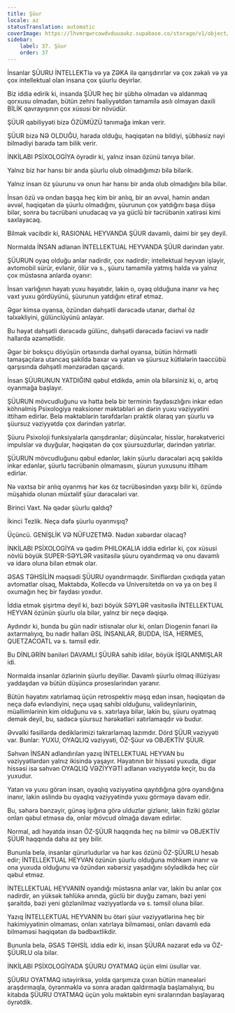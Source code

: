 ```yaml
---
title: Şüur
locale: az
statusTranslation: automatic
coverImage: https://lhvmrqwrcowdvduuaukz.supabase.co/storage/v1/object/public/strapi-uploads/small_cover-educacion-fundamental.webp-2d51a7828a2b1309555be27f7e2a61a0.webp
sidebar:
    label: 37. Şüur
    order: 37
---
```

İnsanlar ŞÜURU İNTELLEKTlə və ya ZƏKA ilə qarışdırırlar və çox zəkalı və ya çox intellektual olan insana çox şüurlu deyirlər.

Biz iddia edirik ki, insanda ŞÜUR heç bir şübhə olmadan və aldanmaq qorxusu olmadan, bütün zehni fəaliyyətdən tamamilə asılı olmayan daxili BİLİK qavrayışının çox xüsusi bir növüdür.

ŞÜUR qabiliyyəti bizə ÖZÜMÜZÜ tanımağa imkan verir.

ŞÜUR bizə NƏ OLDUĞU, harada olduğu, həqiqətən nə bildiyi, şübhəsiz nəyi bilmədiyi barədə tam bilik verir.

İNKİLABI PSİXOLOGİYA öyrədir ki, yalnız insan özünü tanıya bilər.

Yalnız biz hər hansı bir anda şüurlu olub olmadığımızı bilə bilərik.

Yalnız insan öz şüurunu və onun hər hansı bir anda olub olmadığını bilə bilər.

İnsan özü və ondan başqa heç kim bir anlıq, bir an əvvəl, həmin andan əvvəl, həqiqətən də şüurlu olmadığını, şüurunun çox yatdığını başa düşə bilər, sonra bu təcrübəni unudacaq və ya güclü bir təcrübənin xatirəsi kimi saxlayacaq.

Bilmək vacibdir ki, RASIONAL HEYVANDA ŞÜUR davamlı, daimi bir şey deyil.

Normalda İNSAN adlanan İNTELLEKTUAL HEYVANDA ŞÜUR dərindən yatır.

ŞÜURUN oyaq olduğu anlar nadirdir, çox nadirdir; intellektual heyvan işləyir, avtomobil sürür, evlənir, ölür və s., şüuru tamamilə yatmış halda və yalnız çox müstəsna anlarda oyanır:

İnsan varlığının həyatı yuxu həyatıdır, lakin o, oyaq olduğuna inanır və heç vaxt yuxu gördüyünü, şüurunun yatdığını etiraf etməz.

Əgər kimsə oyansa, özündən dəhşətli dərəcədə utanar, dərhal öz təlxəkliyini, gülünclüyünü anlayar.

Bu həyat dəhşətli dərəcədə gülünc, dəhşətli dərəcədə faciəvi və nadir hallarda əzəmətlidir.

Əgər bir boksçu döyüşün ortasında dərhal oyansa, bütün hörmətli tamaşaçılara utancaq şəkildə baxar və yatan və şüursuz kütlələrin təəccübü qarşısında dəhşətli mənzərədən qaçardı.

İnsan ŞÜURUNUN YATDIĞINI qəbul etdikdə, əmin ola bilərsiniz ki, o, artıq oyanmağa başlayır.

ŞÜURUN mövcudluğunu və hətta belə bir terminin faydasızlığını inkar edən köhnəlmiş Psixologiya reaksioner məktəbləri ən dərin yuxu vəziyyətini ittiham edirlər. Belə məktəblərin tərəfdarları praktik olaraq yarı şüurlu və şüursuz vəziyyətdə çox dərindən yatırlar.

Şüuru Psixoloji funksiyalarla qarışdıranlar; düşüncələr, hisslər, hərəkətverici impulslar və duyğular, həqiqətən də çox şüursuzdurlar, dərindən yatırlar.

ŞÜURUN mövcudluğunu qəbul edənlər, lakin şüurlu dərəcələri açıq şəkildə inkar edənlər, şüurlu təcrübənin olmamasını, şüurun yuxusunu ittiham edirlər.

Nə vaxtsa bir anlıq oyanmış hər kəs öz təcrübəsindən yaxşı bilir ki, özündə müşahidə olunan müxtəlif şüur dərəcələri var.

Birinci Vaxt. Nə qədər şüurlu qaldıq?

İkinci Tezlik. Neçə dəfə şüurlu oyanmışıq?

Üçüncü. GENİŞLİK VƏ NÜFUZETMƏ. Nədən xəbərdar olacaq?

İNKİLABI PSİXOLOGİYA və qədim PHILOKALIA iddia edirlər ki, çox xüsusi növlü böyük SUPER-SƏYLƏR vasitəsilə şüuru oyandırmaq və onu davamlı və idarə oluna bilən etmək olar.

ƏSAS TƏHSİLİN məqsədi ŞÜURU oyandırmaqdır. Siniflərdən çıxdıqda yatan avtomatlar olsaq, Məktəbdə, Kollecdə və Universitetdə on və ya on beş il oxumağın heç bir faydası yoxdur.

İddia etmək şişirtmə deyil ki, bəzi böyük SƏYLƏR vasitəsilə İNTELLEKTUAL HEYVAN özünün şüurlu ola bilər, yalnız bir neçə dəqiqə.

Aydındır ki, bunda bu gün nadir istisnalar olur ki, onları Diogenin fənəri ilə axtarmalıyıq, bu nadir halları ƏSL İNSANLAR, BUDDA, İSA, HERMES, QUETZACOATL və s. təmsil edir.

Bu DİNLƏRİN baniləri DAVAMLI ŞÜURA sahib idilər, böyük İŞIQLANMIŞLAR idi.

Normalda insanlar özlərinin şüurlu deyillər. Davamlı şüurlu olmaq illüziyası yaddaşdan və bütün düşüncə proseslərindən yaranır.

Bütün həyatını xatırlamaq üçün retrospektiv məşq edən insan, həqiqətən də neçə dəfə evləndiyini, neçə uşaq sahibi olduğunu, valideynlərinin, müəllimlərinin kim olduğunu və s. xatırlaya bilər, lakin bu, şüuru oyatmaq demək deyil, bu, sadəcə şüursuz hərəkətləri xatırlamaqdır və budur.

Əvvəlki fəsillərdə dediklərimizi təkrarlamaq lazımdır. Dörd ŞÜUR vəziyyəti var. Bunlar: YUXU, OYAQLIQ vəziyyəti, ÖZ-Şüur və OBJEKTİV ŞÜUR.

Səhvən İNSAN adlandırılan yazıq İNTELLEKTUAL HEYVAN bu vəziyyətlərdən yalnız ikisində yaşayır. Həyatının bir hissəsi yuxuda, digər hissəsi isə səhvən OYAQLIQ VƏZİYYƏTİ adlanan vəziyyətdə keçir, bu da yuxudur.

Yatan və yuxu görən insan, oyaqlıq vəziyyətinə qayıtdığına görə oyandığına inanır, lakin əslində bu oyaqlıq vəziyyətində yuxu görməyə davam edir.

Bu, səhərə bənzəyir, günəş işığına görə ulduzlar gizlənir, lakin fiziki gözlər onları qəbul etməsə də, onlar mövcud olmağa davam edirlər.

Normal, adi həyatda insan ÖZ-ŞÜUR haqqında heç nə bilmir və OBJEKTİV ŞÜUR haqqında daha az şey bilir.

Bununla belə, insanlar qürurludurlar və hər kəs özünü ÖZ-ŞÜURLU hesab edir; İNTELLEKTUAL HEYVAN özünün şüurlu olduğuna möhkəm inanır və ona yuxuda olduğunu və özündən xəbərsiz yaşadığını söylədikdə heç cür qəbul etməz.

İNTELLEKTUAL HEYVANIN oyandığı müstəsna anlar var, lakin bu anlar çox nadirdir, ən yüksək təhlükə anında, güclü bir duyğu zamanı, bəzi yeni şəraitdə, bəzi yeni gözlənilməz vəziyyətlərdə və s. təmsil oluna bilər.

Yazıq İNTELLEKTUAL HEYVANIN bu ötəri şüur vəziyyətlərinə heç bir hakimiyyətinin olmaması, onları xatırlaya bilməməsi, onları davamlı edə bilməməsi həqiqətən də bədbəxtlikdir.

Bununla belə, ƏSAS TƏHSİL iddia edir ki, insan ŞÜURA nəzarət edə və ÖZ-ŞÜURLU ola bilər.

İNKİLABI PSİXOLOGİYADA ŞÜURU OYATMAQ üçün elmi üsullar var.

ŞÜURU OYATMAQ istəyiriksə, yolda qarşımıza çıxan bütün maneələri araşdırmaqla, öyrənməklə və sonra aradan qaldırmaqla başlamalıyıq, bu kitabda ŞÜURU OYATMAQ üçün yolu məktəbin eyni sıralarından başlayaraq öyrətdik.

